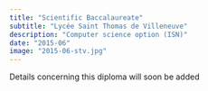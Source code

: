 ```yaml
---
title: "Scientific Baccalaureate"
subtitle: "Lycée Saint Thomas de Villeneuve"
description: "Computer science option (ISN)"
date: "2015-06"
image: "2015-06-stv.jpg"
---
```


Details concerning this diploma will soon be added
